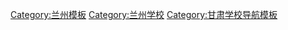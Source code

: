 [[Category:兰州模板|Category:兰州模板]]
[[Category:兰州学校|Category:兰州学校]]
[[Category:甘肃学校导航模板|Category:甘肃学校导航模板]]